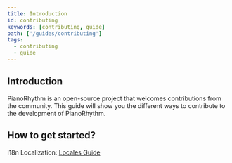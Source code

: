 ```yaml
---
title: Introduction
id: contributing
keywords: [contributing, guide]
path: ['/guides/contributing']
tags:
  - contributing
  - guide
---
```


## Introduction

PianoRhythm is an open-source project that welcomes contributions from the community.
This guide will show you the different ways to contribute to the development of PianoRhythm.

## How to get started?

i18n Localization: [Locales Guide](/guides/contributing/locales)